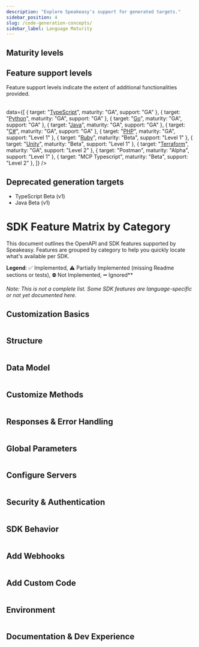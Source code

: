 ```yaml
---
description: "Explore Speakeasy's support for generated targets."
sidebar_position: 4
slug: /code-generation-concepts/
sidebar_label: Language Maturity
---
```




## Maturity levels

<Table
  data={[
    { level: "Alpha", description: "An early preview of upcoming features intended for gathering feedback. Alpha versions are less complete and likely to be unstable, with frequent updates and significant changes." },
    { level: "Beta", description: "A pre-release version that includes many features of GA but is still subject to significant modifications based on user feedback. The interface is considered stable enough for testing." },
    { level: "General availability (GA)", description: "A fully supported release that includes all functionalities altering the type interface from OpenAPI Specification keywords (for example, [oneOf](/docs/customize-sdks/oneof))." }
  ]}
  columns={[
    { key: "level", header: "Maturity level" },
    { key: "description", header: "Description" }
  ]}
/>

## Feature support levels

Feature support levels indicate the extent of additional functionalities provided.
<Table
 columns={[{"key": "target", header: "Target"}, {key: "maturity", header: "Maturity level"}, {key: "support", header: "Feature support level"}]}

 data={[    { target: "[TypeScript](/docs/languages/typescript/methodology-ts)", maturity: "GA", support: "GA"    },
    { target: "[Python](/docs/languages/python/methodology-python)", maturity: "GA", support: "GA"    },
    { target: "[Go](/docs/languages/golang/methodology-go)", maturity: "GA", support: "GA"    },
    { target: "[Java](/docs/languages/java/methodology-java)", maturity: "GA", support: "GA"    },
    { target: "[C#](/docs/languages/csharp/methodology-csharp)", maturity: "GA", support: "GA"    },
    { target: "[PHP](/docs/languages/php/methodology-php)", maturity: "GA", support: "Level 1"    },
    { target: "[Ruby](/docs/languages/ruby/methodology-ruby)", maturity: "Beta", support: "Level 1"    },
    { target: "[Unity](/docs/languages/unity/methodology-unity)", maturity: "Beta", support: "Level 1"    },
    { target: "[Terraform](/docs/create-terraform)", maturity: "GA", support: "Level 2"    },
    { target: "Postman", maturity: "Alpha", support: "Level 1"    },
    { target: "MCP Typescript", maturity: "Beta", support: "Level 2"    },
  ]}
/>

## Deprecated generation targets

* TypeScript Beta (v1)
* Java Beta (v1)

# SDK Feature Matrix by Category

This document outlines the OpenAPI and SDK features supported by Speakeasy. Features are grouped by category to help you quickly locate what's available per SDK.

**Legend**: ✅ Implemented, ⚠️ Partially Implemented (missing Readme sections or tests), ⛔ Not Implemented, ➖ Ignored**

_Note: This is not a complete list. Some SDK features are language-specific or not yet documented here._

## Customization Basics

<Table
  columns={[{ key: "feature", header: "Feature" },
    { key: "typescript", header: "TypeScript" },
    { key: "python", header: "Python" },
    { key: "go", header: "Go" },
    { key: "java", header: "Java" },
    { key: "csharp", header: "C#" },
    { key: "php", header: "PHP" },
    { key: "ruby", header: "Ruby" },
    { key: "unity", header: "Unity" },
    { key: "terraform", header: "Terraform" },
    { key: "postman", header: "Postman" },
    { key: "mcp-typescript", header: "MCP Typescript" },
  ]}
  data={[
    { feature: "`callbacks`", "typescript": "✅", "python": "✅", "go": "✅", "java": "✅", "csharp": "✅", "php": "✅", "ruby": "✅", "unity": "✅", "terraform": "✅", "postman": "⛔", "mcp-typescript": "⛔" },
    { feature: "`core`", "typescript": "✅", "python": "✅", "go": "✅", "java": "✅", "csharp": "✅", "php": "✅", "ruby": "✅", "unity": "✅", "terraform": "✅", "postman": "✅", "mcp-typescript": "⚠️" },
  ]}
/>

## Structure

<Table
  columns={[{ key: "feature", header: "Feature" },
    { key: "typescript", header: "TypeScript" },
    { key: "python", header: "Python" },
    { key: "go", header: "Go" },
    { key: "java", header: "Java" },
    { key: "csharp", header: "C#" },
    { key: "php", header: "PHP" },
    { key: "ruby", header: "Ruby" },
    { key: "unity", header: "Unity" },
    { key: "terraform", header: "Terraform" },
    { key: "postman", header: "Postman" },
    { key: "mcp-typescript", header: "MCP Typescript" },
  ]}
  data={[
    { feature: "`groups`", "typescript": "✅", "python": "✅", "go": "✅", "java": "✅", "csharp": "✅", "php": "✅", "ruby": "✅", "unity": "✅", "terraform": "✅", "postman": "✅", "mcp-typescript": "⛔" },
    { feature: "`ignores`", "typescript": "✅", "python": "✅", "go": "✅", "java": "✅", "csharp": "✅", "php": "✅", "ruby": "✅", "unity": "✅", "terraform": "✅", "postman": "✅", "mcp-typescript": "✅" },
    { feature: "`includes`", "typescript": "✅", "python": "✅", "go": "✅", "java": "✅", "csharp": "✅", "php": "✅", "ruby": "✅", "unity": "✅", "terraform": "✅", "postman": "✅", "mcp-typescript": "⛔" },
    { feature: "`nameOverrides`", "typescript": "✅", "python": "✅", "go": "✅", "java": "✅", "csharp": "✅", "php": "✅", "ruby": "✅", "unity": "✅", "terraform": "✅", "postman": "✅", "mcp-typescript": "✅" },
    { feature: "`multiLevelTagging`", "typescript": "✅", "python": "✅", "go": "✅", "java": "✅", "csharp": "✅", "php": "✅", "ruby": "✅", "unity": "✅", "terraform": "✅", "postman": "✅", "mcp-typescript": "⛔" },
  ]}
/>

## Data Model

<Table
  columns={[{ key: "feature", header: "Feature" },
    { key: "typescript", header: "TypeScript" },
    { key: "python", header: "Python" },
    { key: "go", header: "Go" },
    { key: "java", header: "Java" },
    { key: "csharp", header: "C#" },
    { key: "php", header: "PHP" },
    { key: "ruby", header: "Ruby" },
    { key: "unity", header: "Unity" },
    { key: "terraform", header: "Terraform" },
    { key: "postman", header: "Postman" },
    { key: "mcp-typescript", header: "MCP Typescript" },
  ]}
  data={[
    { feature: "`disallowCircularRefs`", "typescript": "⛔", "python": "⛔", "go": "⛔", "java": "⛔", "csharp": "⛔", "php": "⛔", "ruby": "⛔", "unity": "⛔", "terraform": "✅", "postman": "⛔", "mcp-typescript": "⛔" },
    { feature: "`enums`", "typescript": "✅", "python": "✅", "go": "✅", "java": "✅", "csharp": "✅", "php": "✅", "ruby": "✅", "unity": "✅", "terraform": "✅", "postman": "✅", "mcp-typescript": "✅" },
    { feature: "`typeOverrides`", "typescript": "✅", "python": "✅", "go": "✅", "java": "✅", "csharp": "✅", "php": "✅", "ruby": "✅", "unity": "✅", "terraform": "✅", "postman": "✅", "mcp-typescript": "✅" },
    { feature: "`constsAndDefaults`", "typescript": "✅", "python": "✅", "go": "✅", "java": "✅", "csharp": "✅", "php": "✅", "ruby": "✅", "unity": "⛔", "terraform": "✅", "postman": "✅", "mcp-typescript": "✅" },
    { feature: "`nullables`", "typescript": "✅", "python": "✅", "go": "✅", "java": "✅", "csharp": "✅", "php": "✅", "ruby": "✅", "unity": "⛔", "terraform": "⛔", "postman": "⛔", "mcp-typescript": "✅" },
    { feature: "`unions`", "typescript": "✅", "python": "✅", "go": "✅", "java": "✅", "csharp": "✅", "php": "✅", "ruby": "✅", "unity": "✅", "terraform": "✅", "postman": "⛔", "mcp-typescript": "✅" },
    { feature: "`bigint`", "typescript": "✅", "python": "✅", "go": "✅", "java": "✅", "csharp": "✅", "php": "✅", "ruby": "⛔", "unity": "✅", "terraform": "⛔", "postman": "✅", "mcp-typescript": "✅" },
    { feature: "`decimal`", "typescript": "✅", "python": "✅", "go": "✅", "java": "✅", "csharp": "✅", "php": "✅", "ruby": "⛔", "unity": "✅", "terraform": "⛔", "postman": "✅", "mcp-typescript": "✅" },
    { feature: "`sets`", "typescript": "⛔", "python": "⛔", "go": "⛔", "java": "⛔", "csharp": "⛔", "php": "⛔", "ruby": "⛔", "unity": "⛔", "terraform": "✅", "postman": "⛔", "mcp-typescript": "⛔" },
    { feature: "`sliceUnions`", "typescript": "✅", "python": "✅", "go": "✅", "java": "✅", "csharp": "✅", "php": "✅", "ruby": "⛔", "unity": "⛔", "terraform": "⛔", "postman": "⛔", "mcp-typescript": "✅" },
    { feature: "`additionalProperties`", "typescript": "✅", "python": "✅", "go": "✅", "java": "✅", "csharp": "✅", "php": "✅", "ruby": "✅", "unity": "✅", "terraform": "✅", "postman": "⛔", "mcp-typescript": "✅" },
    { feature: "`openEnums`", "typescript": "✅", "python": "✅", "go": "✅", "java": "✅", "csharp": "✅", "php": "⛔", "ruby": "⛔", "unity": "⛔", "terraform": "⛔", "postman": "⛔", "mcp-typescript": "✅" },
  ]}
/>

## Customize Methods

<Table
  columns={[{ key: "feature", header: "Feature" },
    { key: "typescript", header: "TypeScript" },
    { key: "python", header: "Python" },
    { key: "go", header: "Go" },
    { key: "java", header: "Java" },
    { key: "csharp", header: "C#" },
    { key: "php", header: "PHP" },
    { key: "ruby", header: "Ruby" },
    { key: "unity", header: "Unity" },
    { key: "terraform", header: "Terraform" },
    { key: "postman", header: "Postman" },
    { key: "mcp-typescript", header: "MCP Typescript" },
  ]}
  data={[
    { feature: "`tagBasedOrdering`", "typescript": "⛔", "python": "⛔", "go": "⛔", "java": "⛔", "csharp": "⛔", "php": "⛔", "ruby": "⛔", "unity": "⛔", "terraform": "⛔", "postman": "⛔", "mcp-typescript": "⛔" },
    { feature: "`flattening`", "typescript": "✅", "python": "✅", "go": "✅", "java": "✅", "csharp": "✅", "php": "✅", "ruby": "✅", "unity": "✅", "terraform": "✅", "postman": "⛔", "mcp-typescript": "✅" },
    { feature: "`methodSecurity`", "typescript": "✅", "python": "✅", "go": "✅", "java": "✅", "csharp": "✅", "php": "✅", "ruby": "✅", "unity": "✅", "terraform": "✅", "postman": "✅", "mcp-typescript": "✅" },
    { feature: "`methodServerURLs`", "typescript": "✅", "python": "✅", "go": "✅", "java": "✅", "csharp": "✅", "php": "✅", "ruby": "✅", "unity": "✅", "terraform": "✅", "postman": "✅", "mcp-typescript": "✅" },
    { feature: "`pagination`", "typescript": "✅", "python": "✅", "go": "✅", "java": "✅", "csharp": "✅", "php": "⚠️", "ruby": "⚠️", "unity": "⚠️", "terraform": "✅", "postman": "⛔", "mcp-typescript": "⛔" },
    { feature: "`retries`", "typescript": "✅", "python": "✅", "go": "✅", "java": "✅", "csharp": "⚠️", "php": "⚠️", "ruby": "⚠️", "unity": "⛔", "terraform": "✅", "postman": "⛔", "mcp-typescript": "⚠️" },
    { feature: "`defaultEnabledRetries`", "typescript": "✅", "python": "✅", "go": "✅", "java": "⛔", "csharp": "⛔", "php": "⛔", "ruby": "⛔", "unity": "⛔", "terraform": "⛔", "postman": "⛔", "mcp-typescript": "✅" },
    { feature: "`methodArguments`", "typescript": "✅", "python": "✅", "go": "✅", "java": "⛔", "csharp": "✅", "php": "✅", "ruby": "✅", "unity": "⛔", "terraform": "✅", "postman": "⛔", "mcp-typescript": "⛔" },
    { feature: "`urlBasedPagination`", "typescript": "✅", "python": "✅", "go": "✅", "java": "⛔", "csharp": "⛔", "php": "✅", "ruby": "✅", "unity": "⛔", "terraform": "✅", "postman": "⛔", "mcp-typescript": "⛔" },
  ]}
/>

## Responses & Error Handling

<Table
  columns={[{ key: "feature", header: "Feature" },
    { key: "typescript", header: "TypeScript" },
    { key: "python", header: "Python" },
    { key: "go", header: "Go" },
    { key: "java", header: "Java" },
    { key: "csharp", header: "C#" },
    { key: "php", header: "PHP" },
    { key: "ruby", header: "Ruby" },
    { key: "unity", header: "Unity" },
    { key: "terraform", header: "Terraform" },
    { key: "postman", header: "Postman" },
    { key: "mcp-typescript", header: "MCP Typescript" },
  ]}
  data={[
    { feature: "`getRequestBodies`", "typescript": "⛔", "python": "✅", "go": "✅", "java": "✅", "csharp": "✅", "php": "✅", "ruby": "✅", "unity": "✅", "terraform": "✅", "postman": "✅", "mcp-typescript": "⛔" },
    { feature: "`inputOutputModels`", "typescript": "✅", "python": "✅", "go": "✅", "java": "✅", "csharp": "✅", "php": "✅", "ruby": "✅", "unity": "✅", "terraform": "✅", "postman": "⛔", "mcp-typescript": "⛔" },
    { feature: "`errors`", "typescript": "✅", "python": "✅", "go": "✅", "java": "✅", "csharp": "✅", "php": "⚠️", "ruby": "⚠️", "unity": "✅", "terraform": "⛔", "postman": "✅", "mcp-typescript": "⛔" },
    { feature: "`enumUnions`", "typescript": "✅", "python": "✅", "go": "⛔", "java": "⛔", "csharp": "⛔", "php": "⛔", "ruby": "⛔", "unity": "⛔", "terraform": "⛔", "postman": "⛔", "mcp-typescript": "✅" },
    { feature: "`errorUnions`", "typescript": "✅", "python": "✅", "go": "✅", "java": "⛔", "csharp": "✅", "php": "✅", "ruby": "⛔", "unity": "⛔", "terraform": "⛔", "postman": "⛔", "mcp-typescript": "✅" },
    { feature: "`responseFormat`", "typescript": "✅", "python": "✅", "go": "✅", "java": "⛔", "csharp": "✅", "php": "✅", "ruby": "✅", "unity": "⛔", "terraform": "⛔", "postman": "⛔", "mcp-typescript": "✅" },
    { feature: "`jsonlResponses`", "typescript": "✅", "python": "✅", "go": "✅", "java": "✅", "csharp": "⛔", "php": "⛔", "ruby": "⛔", "unity": "⛔", "terraform": "⛔", "postman": "⛔", "mcp-typescript": "⛔" },
    { feature: "`uploadStreams`", "typescript": "✅", "python": "✅", "go": "✅", "java": "✅", "csharp": "⛔", "php": "⛔", "ruby": "⛔", "unity": "⛔", "terraform": "⛔", "postman": "⛔", "mcp-typescript": "⛔" },
  ]}
/>

## Global Parameters

<Table
  columns={[{ key: "feature", header: "Feature" },
    { key: "typescript", header: "TypeScript" },
    { key: "python", header: "Python" },
    { key: "go", header: "Go" },
    { key: "java", header: "Java" },
    { key: "csharp", header: "C#" },
    { key: "php", header: "PHP" },
    { key: "ruby", header: "Ruby" },
    { key: "unity", header: "Unity" },
    { key: "terraform", header: "Terraform" },
    { key: "postman", header: "Postman" },
    { key: "mcp-typescript", header: "MCP Typescript" },
  ]}
  data={[
    { feature: "`additionalDependencies`", "typescript": "✅", "python": "✅", "go": "✅", "java": "✅", "csharp": "✅", "php": "✅", "ruby": "✅", "unity": "⛔", "terraform": "✅", "postman": "⛔", "mcp-typescript": "✅" },
    { feature: "`deepObjectParams`", "typescript": "✅", "python": "✅", "go": "✅", "java": "⛔", "csharp": "⛔", "php": "✅", "ruby": "⛔", "unity": "⛔", "terraform": "✅", "postman": "⛔", "mcp-typescript": "✅" },
    { feature: "`acceptHeaders`", "typescript": "✅", "python": "✅", "go": "✅", "java": "✅", "csharp": "⛔", "php": "⛔", "ruby": "⛔", "unity": "⛔", "terraform": "⛔", "postman": "✅", "mcp-typescript": "✅" },
    { feature: "`allowReserved`", "typescript": "⛔", "python": "⛔", "go": "⛔", "java": "✅", "csharp": "⛔", "php": "⛔", "ruby": "⛔", "unity": "⛔", "terraform": "⛔", "postman": "⛔", "mcp-typescript": "⛔" },
  ]}
/>

## Configure Servers

<Table
  columns={[{ key: "feature", header: "Feature" },
    { key: "typescript", header: "TypeScript" },
    { key: "python", header: "Python" },
    { key: "go", header: "Go" },
    { key: "java", header: "Java" },
    { key: "csharp", header: "C#" },
    { key: "php", header: "PHP" },
    { key: "ruby", header: "Ruby" },
    { key: "unity", header: "Unity" },
    { key: "terraform", header: "Terraform" },
    { key: "postman", header: "Postman" },
    { key: "mcp-typescript", header: "MCP Typescript" },
  ]}
  data={[
    { feature: "`globalServerURLs`", "typescript": "✅", "python": "✅", "go": "✅", "java": "✅", "csharp": "✅", "php": "✅", "ruby": "✅", "unity": "✅", "terraform": "✅", "postman": "✅", "mcp-typescript": "⚠️" },
    { feature: "`globalSecurityFlattening`", "typescript": "✅", "python": "✅", "go": "✅", "java": "✅", "csharp": "✅", "php": "✅", "ruby": "✅", "unity": "⛔", "terraform": "✅", "postman": "⛔", "mcp-typescript": "⛔" },
    { feature: "`globals`", "typescript": "✅", "python": "✅", "go": "✅", "java": "✅", "csharp": "✅", "php": "✅", "ruby": "✅", "unity": "✅", "terraform": "✅", "postman": "✅", "mcp-typescript": "⚠️" },
    { feature: "`serverIDs`", "typescript": "✅", "python": "✅", "go": "✅", "java": "✅", "csharp": "✅", "php": "✅", "ruby": "✅", "unity": "✅", "terraform": "✅", "postman": "✅", "mcp-typescript": "✅" },
    { feature: "`serverEvents`", "typescript": "✅", "python": "✅", "go": "✅", "java": "⚠️", "csharp": "⚠️", "php": "⛔", "ruby": "⛔", "unity": "⛔", "terraform": "⛔", "postman": "⛔", "mcp-typescript": "⛔" },
    { feature: "`serverEventsSentinels`", "typescript": "✅", "python": "✅", "go": "✅", "java": "⚠️", "csharp": "⚠️", "php": "⛔", "ruby": "⛔", "unity": "⛔", "terraform": "⛔", "postman": "⛔", "mcp-typescript": "⛔" },
  ]}
/>

## Security & Authentication

<Table
  columns={[{ key: "feature", header: "Feature" },
    { key: "typescript", header: "TypeScript" },
    { key: "python", header: "Python" },
    { key: "go", header: "Go" },
    { key: "java", header: "Java" },
    { key: "csharp", header: "C#" },
    { key: "php", header: "PHP" },
    { key: "ruby", header: "Ruby" },
    { key: "unity", header: "Unity" },
    { key: "terraform", header: "Terraform" },
    { key: "postman", header: "Postman" },
    { key: "mcp-typescript", header: "MCP Typescript" },
  ]}
  data={[
    { feature: "`globalSecurity`", "typescript": "✅", "python": "✅", "go": "✅", "java": "✅", "csharp": "✅", "php": "✅", "ruby": "✅", "unity": "✅", "terraform": "✅", "postman": "✅", "mcp-typescript": "⚠️" },
    { feature: "`globalSecurityCallbacks`", "typescript": "✅", "python": "✅", "go": "✅", "java": "✅", "csharp": "✅", "php": "✅", "ruby": "✅", "unity": "⛔", "terraform": "⛔", "postman": "⛔", "mcp-typescript": "⛔" },
    { feature: "`deprecations`", "typescript": "✅", "python": "✅", "go": "✅", "java": "✅", "csharp": "✅", "php": "✅", "ruby": "✅", "unity": "✅", "terraform": "✅", "postman": "⛔", "mcp-typescript": "✅" },
    { feature: "`oauth2ClientCredentials`", "typescript": "✅", "python": "✅", "go": "✅", "java": "✅", "csharp": "✅", "php": "✅", "ruby": "⛔", "unity": "⛔", "terraform": "✅", "postman": "✅", "mcp-typescript": "✅" },
    { feature: "`oauth2Password`", "typescript": "✅", "python": "⛔", "go": "✅", "java": "✅", "csharp": "⛔", "php": "⛔", "ruby": "⛔", "unity": "⛔", "terraform": "⛔", "postman": "⛔", "mcp-typescript": "✅" },
    { feature: "`customSecuritySchemes`", "typescript": "✅", "python": "✅", "go": "✅", "java": "✅", "csharp": "✅", "php": "✅", "ruby": "✅", "unity": "⛔", "terraform": "✅", "postman": "⛔", "mcp-typescript": "✅" },
  ]}
/>

## SDK Behavior

<Table
  columns={[{ key: "feature", header: "Feature" },
    { key: "typescript", header: "TypeScript" },
    { key: "python", header: "Python" },
    { key: "go", header: "Go" },
    { key: "java", header: "Java" },
    { key: "csharp", header: "C#" },
    { key: "php", header: "PHP" },
    { key: "ruby", header: "Ruby" },
    { key: "unity", header: "Unity" },
    { key: "terraform", header: "Terraform" },
    { key: "postman", header: "Postman" },
    { key: "mcp-typescript", header: "MCP Typescript" },
  ]}
  data={[
    { feature: "`downloadStreams`", "typescript": "✅", "python": "✅", "go": "✅", "java": "✅", "csharp": "⛔", "php": "⛔", "ruby": "⛔", "unity": "✅", "terraform": "⛔", "postman": "⛔", "mcp-typescript": "⛔" },
    { feature: "`stringNumberFormats`", "typescript": "✅", "python": "✅", "go": "✅", "java": "⛔", "csharp": "⛔", "php": "⛔", "ruby": "⛔", "unity": "⛔", "terraform": "⛔", "postman": "⛔", "mcp-typescript": "✅" },
    { feature: "`flatRequests`", "typescript": "⛔", "python": "✅", "go": "⛔", "java": "⛔", "csharp": "⛔", "php": "⛔", "ruby": "⛔", "unity": "⛔", "terraform": "⛔", "postman": "⛔", "mcp-typescript": "⛔" },
    { feature: "`operationTimeout`", "typescript": "✅", "python": "✅", "go": "✅", "java": "⛔", "csharp": "⛔", "php": "⛔", "ruby": "✅", "unity": "⛔", "terraform": "⛔", "postman": "⛔", "mcp-typescript": "✅" },
  ]}
/>

## Add Webhooks

<Table
  columns={[{ key: "feature", header: "Feature" },
    { key: "typescript", header: "TypeScript" },
    { key: "python", header: "Python" },
    { key: "go", header: "Go" },
    { key: "java", header: "Java" },
    { key: "csharp", header: "C#" },
    { key: "php", header: "PHP" },
    { key: "ruby", header: "Ruby" },
    { key: "unity", header: "Unity" },
    { key: "terraform", header: "Terraform" },
    { key: "postman", header: "Postman" },
    { key: "mcp-typescript", header: "MCP Typescript" },
  ]}
  data={[
    { feature: "`webhooks`", "typescript": "✅", "python": "✅", "go": "✅", "java": "✅", "csharp": "✅", "php": "✅", "ruby": "✅", "unity": "✅", "terraform": "✅", "postman": "⛔", "mcp-typescript": "⛔" },
    { feature: "`webhookHandlers`", "typescript": "✅", "python": "⛔", "go": "⛔", "java": "⛔", "csharp": "⛔", "php": "⛔", "ruby": "⛔", "unity": "⛔", "terraform": "⛔", "postman": "⛔", "mcp-typescript": "⛔" },
  ]}
/>

## Add Custom Code

<Table
  columns={[{ key: "feature", header: "Feature" },
    { key: "typescript", header: "TypeScript" },
    { key: "python", header: "Python" },
    { key: "go", header: "Go" },
    { key: "java", header: "Java" },
    { key: "csharp", header: "C#" },
    { key: "php", header: "PHP" },
    { key: "ruby", header: "Ruby" },
    { key: "unity", header: "Unity" },
    { key: "terraform", header: "Terraform" },
    { key: "postman", header: "Postman" },
    { key: "mcp-typescript", header: "MCP Typescript" },
  ]}
  data={[
    { feature: "`sdkHooks`", "typescript": "✅", "python": "✅", "go": "✅", "java": "✅", "csharp": "✅", "php": "✅", "ruby": "✅", "unity": "⛔", "terraform": "✅", "postman": "⛔", "mcp-typescript": "✅" },
    { feature: "`customCodeRegions`", "typescript": "✅", "python": "✅", "go": "⛔", "java": "✅", "csharp": "⛔", "php": "⛔", "ruby": "⛔", "unity": "⛔", "terraform": "⛔", "postman": "⛔", "mcp-typescript": "⛔" },
    { feature: "`mockServer`", "typescript": "✅", "python": "✅", "go": "✅", "java": "✅", "csharp": "⛔", "php": "⛔", "ruby": "⛔", "unity": "⛔", "terraform": "⛔", "postman": "⛔", "mcp-typescript": "⛔" },
  ]}
/>

## Environment

<Table
  columns={[{ key: "feature", header: "Feature" },
    { key: "typescript", header: "TypeScript" },
    { key: "python", header: "Python" },
    { key: "go", header: "Go" },
    { key: "java", header: "Java" },
    { key: "csharp", header: "C#" },
    { key: "php", header: "PHP" },
    { key: "ruby", header: "Ruby" },
    { key: "unity", header: "Unity" },
    { key: "terraform", header: "Terraform" },
    { key: "postman", header: "Postman" },
    { key: "mcp-typescript", header: "MCP Typescript" },
  ]}
  data={[
    { feature: "`hiddenGlobals`", "typescript": "✅", "python": "✅", "go": "✅", "java": "✅", "csharp": "⛔", "php": "⛔", "ruby": "⛔", "unity": "⛔", "terraform": "✅", "postman": "✅", "mcp-typescript": "✅" },
    { feature: "`configurableModuleName`", "typescript": "⛔", "python": "✅", "go": "⛔", "java": "⛔", "csharp": "⛔", "php": "⛔", "ruby": "⛔", "unity": "⛔", "terraform": "⛔", "postman": "⛔", "mcp-typescript": "⛔" },
    { feature: "`envVarGlobals`", "typescript": "✅", "python": "✅", "go": "✅", "java": "⛔", "csharp": "⛔", "php": "⛔", "ruby": "⛔", "unity": "⛔", "terraform": "⛔", "postman": "⛔", "mcp-typescript": "⛔" },
    { feature: "`envVarSecurityUsage`", "typescript": "✅", "python": "✅", "go": "✅", "java": "⛔", "csharp": "⛔", "php": "⛔", "ruby": "⛔", "unity": "⛔", "terraform": "⛔", "postman": "⛔", "mcp-typescript": "⛔" },
  ]}
/>

## Documentation & Dev Experience

<Table
  columns={[{ key: "feature", header: "Feature" },
    { key: "typescript", header: "TypeScript" },
    { key: "python", header: "Python" },
    { key: "go", header: "Go" },
    { key: "java", header: "Java" },
    { key: "csharp", header: "C#" },
    { key: "php", header: "PHP" },
    { key: "ruby", header: "Ruby" },
    { key: "unity", header: "Unity" },
    { key: "terraform", header: "Terraform" },
    { key: "postman", header: "Postman" },
    { key: "mcp-typescript", header: "MCP Typescript" },
  ]}
  data={[
    { feature: "`docs`", "typescript": "✅", "python": "✅", "go": "✅", "java": "✅", "csharp": "✅", "php": "✅", "ruby": "✅", "unity": "✅", "terraform": "✅", "postman": "✅", "mcp-typescript": "⛔" },
    { feature: "`examples`", "typescript": "✅", "python": "✅", "go": "✅", "java": "✅", "csharp": "✅", "php": "✅", "ruby": "✅", "unity": "✅", "terraform": "✅", "postman": "✅", "mcp-typescript": "⛔" },
    { feature: "`tests`", "typescript": "✅", "python": "✅", "go": "✅", "java": "✅", "csharp": "⛔", "php": "⛔", "ruby": "⛔", "unity": "⛔", "terraform": "⛔", "postman": "⛔", "mcp-typescript": "⛔" },
  ]}
/>

